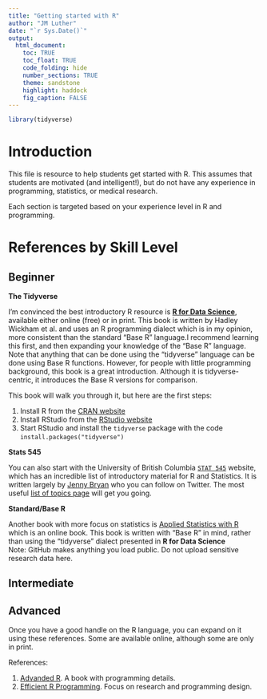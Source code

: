 ```yaml
---
title: "Getting started with R"
author: "JM Luther"
date: "`r Sys.Date()`"
output: 
  html_document:
    toc: TRUE
    toc_float: TRUE
    code_folding: hide 
    number_sections: TRUE
    theme: sandstone
    highlight: haddock
    fig_caption: FALSE
---
```

```r
library(tidyverse)
```

# Introduction  

This file is resource to help students get started with R.
This assumes that students are motivated (and intelligent!), but do not have any experience in programming, statistics, or medical research.


Each section is targeted based on your experience level in R and programming.

# References by Skill Level  

## Beginner  

**The Tidyverse**  

I'm convinced the best introductory R resource is [**R for Data Science**](http://r4ds.had.co.nz/), available either online (free) or in print.  This book is written by Hadley Wickham et al. and uses an R programming dialect which is in my opinion, more consistent than the standard "Base R" language.I recommend learning this first, and then expanding your knowledge of the "Base R" language.  Note that anything that can be done using the "tidyverse" language can be done using Base R functions. However, for people with little programming background, this book is a great introduction. Although it is tidyverse-centric, it introduces the Base R versions for comparison.  

This book will walk you through it, but here are the first steps:  

  1.  Install R from the [CRAN website](https://cloud.r-project.org/)  
  2.  Install RStudio from the [RStudio website](https://www.rstudio.com/products/rstudio/download/)  
  3.  Start RStudio and install the `tidyverse` package with the code `install.packages("tidyverse")`  
  
**Stats 545**  

You can also start with the University of British Columbia [`STAT 545`](http://stat545.com/index.html) website, which has an incredible list of introductory material for R and Statistics. It is written largely by [Jenny Bryan](https://twitter.com/JennyBryan) who you can follow on Twitter. The most useful [list of topics page](http://stat545.com/topics.html) will get you going.

**Standard/Base R**  

Another book with more focus on statistics is [Applied Statistics with R](https://daviddalpiaz.github.io/appliedstats/) which is an online book. This book is written with "Base R" in mind, rather than using the "tidyverse" dialect presented in **R for Data Science**  
Note: GitHub makes anything you load public. Do not upload sensitive research data here.  

## Intermediate  

## Advanced    

Once you have a good handle on the R language, you can expand on it using these references. Some are available online, although some are only in print.

References:  

  1.  [Advanded R](http://adv-r.had.co.nz/).  A book with programming details.  
  2.  [Efficient R Programming](https://csgillespie.github.io/efficientR/index.html). Focus on research and programming design.  

